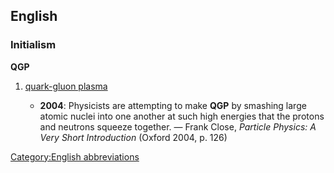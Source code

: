 ==English==

===Initialism===
'''QGP'''

# {{physics}} [[quark-gluon plasma]]
#* '''2004''': Physicists are attempting to make '''QGP''' by smashing large atomic nuclei into one another at such high energies that the protons and neutrons squeeze together. — Frank Close, ''Particle Physics: A Very Short Introduction'' (Oxford 2004, p. 126)

[[Category:English abbreviations]]